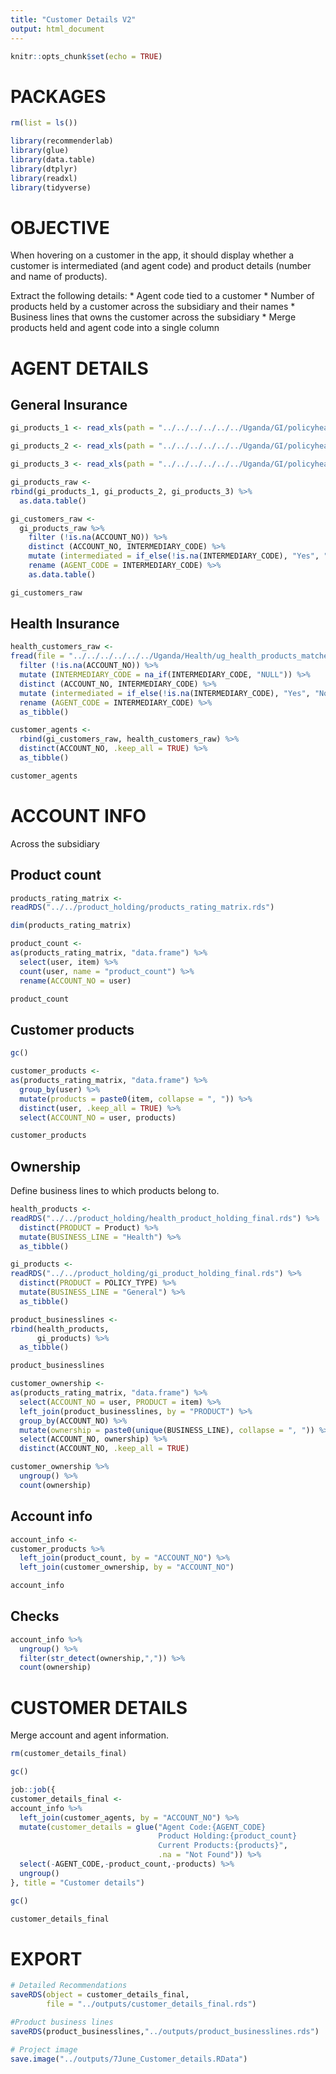```yaml
---
title: "Customer Details V2"
output: html_document
---
```


```r
knitr::opts_chunk$set(echo = TRUE)
```

# PACKAGES

```r
rm(list = ls())

library(recommenderlab)
library(glue)
library(data.table)
library(dtplyr)
library(readxl)
library(tidyverse)
```

# OBJECTIVE

When hovering on a customer in the app, it should display whether a customer is intermediated (and agent code) and product details (number and name of products).

Extract the following details:
* Agent code tied to a customer
* Number of products held by a customer across the subsidiary and their names
* Business lines that owns the customer across the subsidiary
* Merge products held and agent code into a single column

# AGENT DETAILS

## General Insurance

```r
gi_products_1 <- read_xls(path = "../../../../../../Uganda/GI/policyheader_nonlife_uganda.xls", sheet = 1, col_types = "text")

gi_products_2 <- read_xls(path = "../../../../../../Uganda/GI/policyheader_nonlife_uganda.xls", sheet = 2, col_types = "text")

gi_products_3 <- read_xls(path = "../../../../../../Uganda/GI/policyheader_nonlife_uganda.xls", sheet = 3, col_types = "text")
```


```r
gi_products_raw <-
rbind(gi_products_1, gi_products_2, gi_products_3) %>% 
  as.data.table()

```

```r
gi_customers_raw <-
  gi_products_raw %>%
    filter (!is.na(ACCOUNT_NO)) %>%
    distinct (ACCOUNT_NO, INTERMEDIARY_CODE) %>%
    mutate (intermediated = if_else(!is.na(INTERMEDIARY_CODE), "Yes", "No")) %>%
    rename (AGENT_CODE = INTERMEDIARY_CODE) %>%
    as.data.table()

```

```r
gi_customers_raw
```

## Health Insurance

```r
health_customers_raw <-
fread(file = "../../../../../../Uganda/Health/ug_health_products_matched (2).csv") %>% 
  filter (!is.na(ACCOUNT_NO)) %>%
  mutate (INTERMEDIARY_CODE = na_if(INTERMEDIARY_CODE, "NULL")) %>%
  distinct (ACCOUNT_NO, INTERMEDIARY_CODE) %>%
  mutate (intermediated = if_else(!is.na(INTERMEDIARY_CODE), "Yes", "No")) %>%
  rename (AGENT_CODE = INTERMEDIARY_CODE) %>%
  as_tibble()
```


```r
customer_agents <- 
  rbind(gi_customers_raw, health_customers_raw) %>% 
  distinct(ACCOUNT_NO, .keep_all = TRUE) %>%
  as_tibble()

customer_agents
```


# ACCOUNT INFO

Across the subsidiary

## Product count

```r
products_rating_matrix <-
readRDS("../../product_holding/products_rating_matrix.rds")

dim(products_rating_matrix)
```


```r
product_count <-
as(products_rating_matrix, "data.frame") %>% 
  select(user, item) %>% 
  count(user, name = "product_count") %>% 
  rename(ACCOUNT_NO = user)

product_count
```


## Customer products

```r
gc()

customer_products <-
as(products_rating_matrix, "data.frame") %>% 
  group_by(user) %>% 
  mutate(products = paste0(item, collapse = ", ")) %>% 
  distinct(user, .keep_all = TRUE) %>% 
  select(ACCOUNT_NO = user, products)

customer_products
```

## Ownership

Define business lines to which products belong to.

```r
health_products <-
readRDS("../../product_holding/health_product_holding_final.rds") %>% 
  distinct(PRODUCT = Product) %>%
  mutate(BUSINESS_LINE = "Health") %>%
  as_tibble()

gi_products <-
readRDS("../../product_holding/gi_product_holding_final.rds") %>% 
  distinct(PRODUCT = POLICY_TYPE) %>%
  mutate(BUSINESS_LINE = "General") %>%
  as_tibble()
```

```r
product_businesslines <-
rbind(health_products,
      gi_products) %>%
  as_tibble()

product_businesslines
```


```r
customer_ownership <-
as(products_rating_matrix, "data.frame") %>% 
  select(ACCOUNT_NO = user, PRODUCT = item) %>% 
  left_join(product_businesslines, by = "PRODUCT") %>% 
  group_by(ACCOUNT_NO) %>% 
  mutate(ownership = paste0(unique(BUSINESS_LINE), collapse = ", ")) %>% 
  select(ACCOUNT_NO, ownership) %>% 
  distinct(ACCOUNT_NO, .keep_all = TRUE)

customer_ownership %>%
  ungroup() %>%
  count(ownership)
```

## Account info

```r
account_info <-
customer_products %>% 
  left_join(product_count, by = "ACCOUNT_NO") %>% 
  left_join(customer_ownership, by = "ACCOUNT_NO")

account_info
```

## Checks

```r
account_info %>% 
  ungroup() %>% 
  filter(str_detect(ownership,",")) %>% 
  count(ownership)
```

# CUSTOMER DETAILS

Merge account and agent information.

```r
rm(customer_details_final)

gc()

job::job({
customer_details_final <-
account_info %>% 
  left_join(customer_agents, by = "ACCOUNT_NO") %>% 
  mutate(customer_details = glue("Agent Code:{AGENT_CODE}
                                 Product Holding:{product_count}
                                 Current Products:{products}", 
                                 .na = "Not Found")) %>% 
  select(-AGENT_CODE,-product_count,-products) %>% 
  ungroup()
}, title = "Customer details")

gc()
```


```r
customer_details_final
```


# EXPORT

```r
# Detailed Recommendations
saveRDS(object = customer_details_final, 
        file = "../outputs/customer_details_final.rds")

#Product business lines
saveRDS(product_businesslines,"../outputs/product_businesslines.rds")

# Project image
save.image("../outputs/7June_Customer_details.RData")
```




